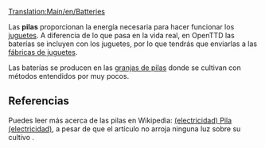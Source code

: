 [[Translation:Main/en/Batteries]]{{en/-}}
{{es/Carga| carga  = Pilas
| imagen = Batteries.png
| producida =[[Main/es/Granja de pilas|Granja de pilas]]
| aceptada  =[[Main/es/Fábrica de juguetes|Fábrica de juguetes]]
}}

Las '''pilas''' proporcionan la energía necesaria para hacer funcionar los [[Main/es/juguetes|juguetes]]. A diferencia de lo que pasa en la vida real, en OpenTTD las baterías se incluyen con los juguetes, por lo que tendrás que enviarlas a las [[Main/es/Fábrica de juguetes|fábricas de juguetes]].

Las baterías se producen en las [[Main/es/Granja de pilas|granjas de pilas]] donde se cultivan con métodos entendidos por muy pocos.

==Referencias==
Puedes leer más acerca de las pilas en Wikipedia: [http://www.wikipedia.org/wiki/es:Pila (electricidad) Pila (electricidad)], a pesar de que el artículo no arroja ninguna luz sobre su cultivo {{en/Emoticon|:D}}.